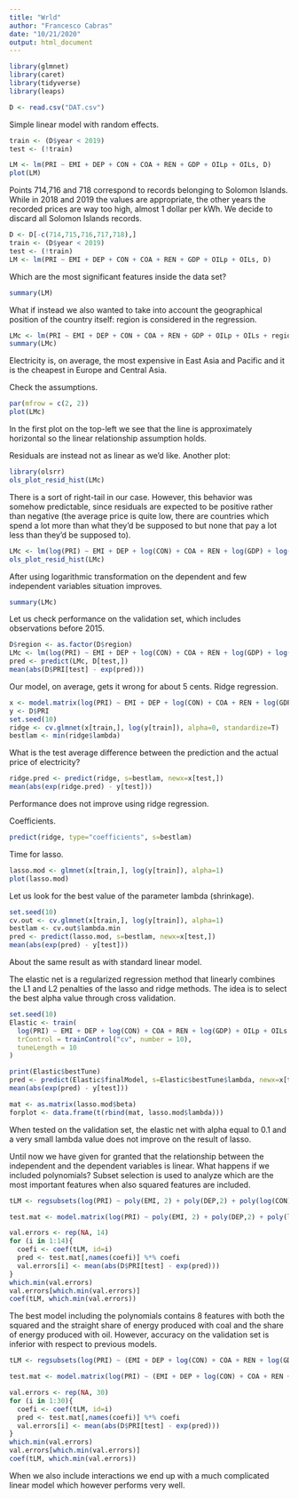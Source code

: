 ```yaml
---
title: "Wrld"
author: "Francesco Cabras"
date: "10/21/2020"
output: html_document
---
```


```r
library(glmnet)
library(caret)
library(tidyverse)
library(leaps)

D <- read.csv("DAT.csv")
```

Simple linear model with random effects.

```r
train <- (D$year < 2019)
test <- (!train)
```

```r
LM <- lm(PRI ~ EMI + DEP + CON + COA + REN + GDP + OILp + OILs, D)
plot(LM)
```

Points 714,716 and 718 correspond to records belonging to Solomon Islands. While in 2018 and 2019 the values are appropriate, the other years the recorded prices are way too high, almost 1 dollar per kWh. We decide to discard all Solomon Islands records.

```r
D <- D[-c(714,715,716,717,718),]
train <- (D$year < 2019)
test <- (!train)
LM <- lm(PRI ~ EMI + DEP + CON + COA + REN + GDP + OILp + OILs, D)
```

Which are the most significant features inside the data set?

```r
summary(LM)
```

What if instead we also wanted to take into account the geographical position of the country itself: region is considered in the regression.

```r
LMc <- lm(PRI ~ EMI + DEP + CON + COA + REN + GDP + OILp + OILs + region, D)
summary(LMc)
```

Electricity is, on average, the most expensive in East Asia and Pacific and it is the cheapest in Europe and Central Asia.

Check the assumptions.

```r
par(mfrow = c(2, 2))
plot(LMc)
```

In the first plot on the top-left we see that the line is approximately horizontal so the linear relationship assumption holds.

Residuals are instead not as linear as we'd like. Another plot:

```r
library(olsrr)
ols_plot_resid_hist(LMc)
```

There is a sort of right-tail in our case. However, this behavior was somehow predictable, since residuals are expected to be positive rather than negative (the average price is quite low, there are countries which spend a lot more than what they'd be supposed to but none that pay a lot less than they'd be supposed to).

```r
LMc <- lm(log(PRI) ~ EMI + DEP + log(CON) + COA + REN + log(GDP) + log(OILp) + OILs + region, D, subset=train)
ols_plot_resid_hist(LMc)
```

After using logarithmic transformation on the dependent and few independent variables situation improves.

```r
summary(LMc)
```

Let us check performance on the validation set, which includes observations before 2015.

```r
D$region <- as.factor(D$region)
LMc <- lm(log(PRI) ~ EMI + DEP + log(CON) + COA + REN + log(GDP) + log(OILp) + OILs + region, D, subset=train)
pred <- predict(LMc, D[test,])
mean(abs(D$PRI[test] - exp(pred)))
```

Our model, on average, gets it wrong for about 5 cents.
Ridge regression.

```r
x <- model.matrix(log(PRI) ~ EMI + DEP + log(CON) + COA + REN + log(GDP) + OILp + OILs + region, D)[,-1]
y <- D$PRI
set.seed(10)
ridge <- cv.glmnet(x[train,], log(y[train]), alpha=0, standardize=T)
bestlam <- min(ridge$lambda)
```

What is the test average difference between the prediction and the actual price of electricity?

```r
ridge.pred <- predict(ridge, s=bestlam, newx=x[test,])
mean(abs(exp(ridge.pred) - y[test]))
```

Performance does not improve using ridge regression.

Coefficients.

```r
predict(ridge, type="coefficients", s=bestlam)
```

Time for lasso.

```r
lasso.mod <- glmnet(x[train,], log(y[train]), alpha=1)
plot(lasso.mod)
```

Let us look for the best value of the parameter lambda (shrinkage).

```r
set.seed(10)
cv.out <- cv.glmnet(x[train,], log(y[train]), alpha=1)
bestlam <- cv.out$lambda.min
pred <- predict(lasso.mod, s=bestlam, newx=x[test,])
mean(abs(exp(pred) - y[test]))
```
About the same result as with standard linear model.

The elastic net is a regularized regression method that linearly combines the L1 and L2 penalties of the lasso and ridge methods. The idea is to select the best alpha value through cross validation.

```r
set.seed(10)
Elastic <- train(
  log(PRI) ~ EMI + DEP + log(CON) + COA + REN + log(GDP) + OILp + OILs + region, data = D[train,], method = "glmnet",
  trControl = trainControl("cv", number = 10),
  tuneLength = 10
)
```

```r
print(Elastic$bestTune)
pred <- predict(Elastic$finalModel, s=Elastic$bestTune$lambda, newx=x[test,])
mean(abs(exp(pred) - y[test]))
```

```r
mat <- as.matrix(lasso.mod$beta)
forplot <- data.frame(t(rbind(mat, lasso.mod$lambda)))
```

When tested on the validation set, the elastic net with alpha equal to 0.1 and a very small lambda value does not improve on the result of lasso.

Until now we have given for granted that the relationship between the independent and the dependent variables is linear. What happens if we included polynomials? Subset selection is used to analyze which are the most important features when also squared features are included.

```r

tLM <- regsubsets(log(PRI) ~ poly(EMI, 2) + poly(DEP,2) + poly(log(CON),2) + poly(COA,2) + poly(REN,2) + poly(log(GDP),2) + poly(OILp,2) + poly(OILs,2) + region, D[train,], nvmax = 15, really.big = T)

test.mat <- model.matrix(log(PRI) ~ poly(EMI, 2) + poly(DEP,2) + poly(log(CON),2) + poly(COA,2) + poly(REN,2) + poly(log(GDP),2) + poly(OILp,2) + poly(OILs,2) + region, data=D[test,])

val.errors <- rep(NA, 14)
for (i in 1:14){
  coefi <- coef(tLM, id=i)
  pred <- test.mat[,names(coefi)] %*% coefi
  val.errors[i] <- mean(abs(D$PRI[test] - exp(pred)))
}
which.min(val.errors)
val.errors[which.min(val.errors)]
coef(tLM, which.min(val.errors))

```

The best model including the polynomials contains 8 features with both the squared and the straight share of energy produced with coal and the share of energy produced with oil. However, accuracy on the validation set is inferior with respect to previous models.

```r

tLM <- regsubsets(log(PRI) ~ (EMI + DEP + log(CON) + COA + REN + log(GDP) + OILp + OILs)^2 + region, D[train,], nvmax = 30, really.big = T)

test.mat <- model.matrix(log(PRI) ~ (EMI + DEP + log(CON) + COA + REN + log(GDP) + OILp + OILs)^2 + region, data=D[test,])

val.errors <- rep(NA, 30)
for (i in 1:30){
  coefi <- coef(tLM, id=i)
  pred <- test.mat[,names(coefi)] %*% coefi
  val.errors[i] <- mean(abs(D$PRI[test] - exp(pred)))
}
which.min(val.errors)
val.errors[which.min(val.errors)]
coef(tLM, which.min(val.errors))

```

When we also include interactions we end up with a much complicated linear model which however performs very well.

